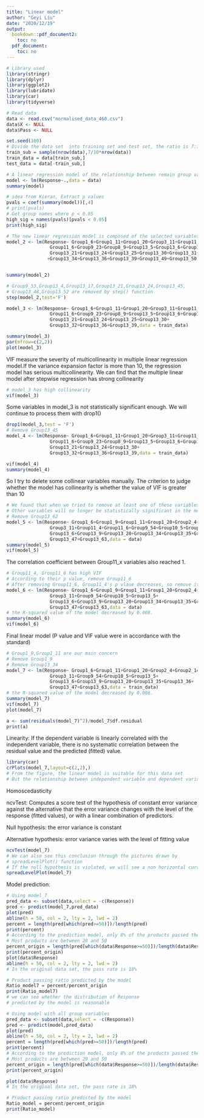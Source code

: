 ---
title: "Linear model"
author: "Geyi Liu"
date: "2020/12/19"
output:
  bookdown::pdf_document2:
    toc: no
  pdf_document:
    toc: no
---

```{r}
# Library used
library(stringr)
library(dplyr)
library(ggplot2)
library(lubridate)
library(car)
library(tidyverse)
```

```{r}
# Read data
data <- read.csv("normalised_data_460.csv")
data$X <- NULL 
data$Pass <- NULL 
```


```{r}
set.seed(100)
# Divide the data set  into training set and test set, the ratio is 7:3
train_sub = sample(nrow(data),7/10*nrow(data))
train_data = data[train_sub,]
test_data = data[-train_sub,]
```

```{r}
# A linear regression model of the relationship between remain group variables and Response was established
model <- lm(Response~.,data = data)
summary(model)
```

```{r}
# idea from Kieran, Extract p values
pvals = coef(summary(model))[,4]
# print(pvals)
# Get group names where p < 0.05
high_sig = names(pvals)[pvals < 0.05]
print(high_sig)
```

```{r,include=FALSE}
# The new linear regression model is composed of the selected variables
model_2 <- lm(Response~ Group1_6+Group1_11+Group1_20+Group3_11+Group11_4+
                Group11_6+Group9_23+Group8_9+Group13_5+Group13_6+Group13_9+
                Group13_21+Group13_24+Group13_25+Group13_30+Group13_31+Group13_32
               +Group13_34+Group13_36+Group13_39+Group13_49+Group13_50,data = train_data)


summary(model_2)
```

```{r}
# Group9_53,Group13_4,Group13_17,Group13_21,Group13_24,Group13_45,
# Group13_48,Group13_52 are removed by step() function
step(model_2,test='F')
```

```{r}
model_3 <- lm(Response~ Group1_6+Group1_11+Group1_20+Group3_11+Group11_4+
                Group11_6+Group9_23+Group8_9+Group13_5+Group13_6+Group13_9+
                Group13_21+Group13_24+Group13_25+Group13_30+
                Group13_32+Group13_36+Group13_39,data = train_data)

summary(model_3)
par(mfrow=c(2,2))
plot(model_3)
```

VIF measure the severity of multicollinearity in multiple linear regression model.If the variance expansion factor is more than 10, the regression model has serious multicollinearity. We can find that the multiple linear model after stepwise regression has strong collinearity
```{r}
# model_3 has high collinearity
vif(model_3)
```

Some variables in model_3 is not statistically significant enough. We will continue to process them with drop1()
```{r}
drop1(model_3,test = 'F')
# Remove Group13_45
model_4 <- lm(Response~ Group1_6+Group1_11+Group1_20+Group3_11+Group11_4+
                Group11_6+Group9_23+Group8_9+Group13_5+Group13_6+Group13_9+
                Group13_21+Group13_24+Group13_30+
                Group13_32+Group13_36+Group13_39,data = train_data)
```

```{r}
vif(model_4)
summary(model_4)
```

So I try to delete some collinear variables manually. The criterion to judge whether the model has collinearity is whether the value of VIF is greater than 10
```{r}
# We found that when we tried to remove at least one of these variables,
# Other variables will no longer be statistically significant in the model
# Remove Group13_62
model_5 <- lm(Response~ Group1_6+Group1_9+Group1_11+Group1_20+Group2_4+Group2_14+
                Group3_11+Group11_4+Group11_6+Group9_54+Group10_5+Group13_5+
                Group13_6+Group13_9+Group13_20+Group13_34+Group13_35+Group13_36+
                Group13_47+Group13_63,data = data)
summary(model_5)
vif(model_5)
```


The correlation coefficient between Group11_x variables also reached 1.
```{r}
# Group11_4, Group11_6 has high VIF
# According to their p value, remove Group11_6
# After removing Group11_6, Group11_4's p vlaue decreases, so remove it too
model_6 <- lm(Response~ Group1_6+Group1_9+Group1_11+Group1_20+Group2_4+Group2_14+
                Group3_11+Group9_54+Group10_5+Group13_5+
                Group13_6+Group13_9+Group13_20+Group13_34+Group13_35+Group13_36+
                Group13_47+Group13_63,data = data)
# the R-squared value of the model decreased by 0.008. 
summary(model_6)
vif(model_6)
```


Final linear model (P value and VIF value were in accordance with the standard)
```{r}
# Group1_9,Group1_11 are our main concern
# Remove Group1_9
# Remove Group13_34
model_7 <- lm(Response~ Group1_6+Group1_11+Group1_20+Group2_4+Group2_14+
                Group3_11+Group9_54+Group10_5+Group13_5+
                Group13_6+Group13_9+Group13_20+Group13_35+Group13_36+
                Group13_47+Group13_63,data = train_data)
# the R-squared value of the model decreased by 0.006. 
summary(model_7)
vif(model_7)
plot(model_7)
```

```{r}
a <- sum(residuals(model_7)^2)/model_7$df.residual
print(a)
```

Linearity:
If the dependent variable is linearly correlated with the independent variable, there is no systematic correlation between the residual value and the predicted (fitted) value.
```{r}
library(car)
crPlots(model_7,layout=c(2,2),)
# From the figure, the linear model is suitable for this data set
# But the relationship between independent variable and dependent variable in the Group9_54 is not linear, so we can try to transform it.
```


Homoscedasticity

ncvTest: Computes a score test of the hypothesis of constant error variance against the alternative that the error variance changes with the level of the response (fitted values), or with a linear combination of predictors.

Null hypothesis: the error variance is constant

Alternative hypothesis: error variance varies with the level of fitting value
```{r}
ncvTest(model_7)
# We can also see this conclusion through the pictures drawn by 
# spreadLevelPlot() function
# If the null hypothesis is violated, we will see a non horizontal curve
spreadLevelPlot(model_7)
```



Model prediction: 
```{r}
# Using model_7
pred_data <- subset(data,select = -c(Response))
pred <- predict(model_7,pred_data)
plot(pred)
abline(h = 50, col = 2, lty = 2, lwd = 2)
percent = length(pred[which(pred>=50)])/length(pred)
print(percent)
# According to the prediction model, only 8% of the products passed the test
# Most products are between 20 and 50
percent_origin = length(pred[which(data$Response>=50)])/length(data$Response)
print(percent_origin)
plot(data$Response)
abline(h = 50, col = 2, lty = 2, lwd = 2)
# In the original data set, the pass rate is 18%

# Product passing ratio predicted by the model
Ratio_model7 = percent/percent_origin
print(Ratio_model7)
# we can see whether the distribution of Response 
# predicted by the model is reasonable
```

```{r}
# Using model with all group variables
pred_data <- subset(data,select = -c(Response))
pred <- predict(model,pred_data)
plot(pred)
abline(h = 50, col = 2, lty = 2, lwd = 2)
percent = length(pred[which(pred>=50)])/length(pred)
print(percent)
# According to the prediction model, only 8% of the products passed the test
# Most products are between 20 and 50
percent_origin = length(pred[which(data$Response>=50)])/length(data$Response)
print(percent_origin)

plot(data$Response)
# In the original data set, the pass rate is 18%

# Product passing ratio predicted by the model
Ratio_model = percent/percent_origin
print(Ratio_model)
```


